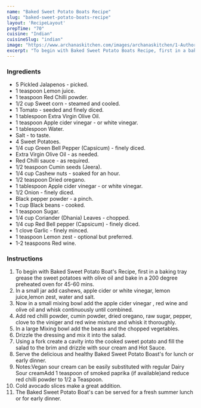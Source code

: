 ---
name: "Baked Sweet Potato Boats Recipe"
slug: "baked-sweet-potato-boats-recipe"
layout: 'RecipeLayout'
prepTime: "70"
cuisine: "Indian"
cuisineSlug: "indian"
image: "https://www.archanaskitchen.com/images/archanaskitchen/1-Author/Gauravi_Vinay/Baked_Sweet_Potato_Boats.jpg"
excerpt: "To begin with Baked Sweet Potato Boats Recipe, first in a baking tray grease the sweet potatoes with olive oil and bake in a 200 degree preheated oven for 45-60 mins"
---

### Ingredients

- 5 Pickled Jalapenos - picked.
- 1 teaspoon Lemon juice.
- 1 teaspoon Red Chilli powder.
- 1/2 cup Sweet corn - steamed and cooled.
- 1 Tomato - seeded and finely diced.
- 1 tablespoon Extra Virgin Olive Oil.
- 1 teaspoon Apple cider vinegar - or white vinegar.
- 1 tablespoon Water.
- Salt - to taste.
- 4 Sweet Potatoes.
- 1/4 cup Green Bell Pepper (Capsicum) - finely diced.
- Extra Virgin Olive Oil - as needed.
- Red Chilli sauce - as required.
- 1/2 teaspoon Cumin seeds (Jeera).
- 1/4 cup Cashew nuts - soaked for an hour.
- 1/2 teaspoon Dried oregano.
- 1 tablespoon Apple cider vinegar - or white vinegar.
- 1/2 Onion - finely diced.
- Black pepper powder - a pinch.
- 1 cup Black beans - cooked.
- 1 teaspoon Sugar.
- 1/4 cup Coriander (Dhania) Leaves - chopped.
- 1/4 cup Red Bell pepper (Capsicum) - finely diced.
- 1 clove Garlic - finely minced.
- 1 teaspoon Lemon zest - optional but preferred.
- 1-2 teaspoons Red wine.

### Instructions

1. To begin with Baked Sweet Potato Boat's Recipe, first in a baking tray grease the sweet potatoes with olive oil and bake in a 200 degree preheated oven for 45-60 mins.
1. In a small jar add cashews, apple cider or white vinegar, lemon juice,lemon zest, water and salt.
1. Now in a small mixing bowl add the apple cider vinegar , red wine and olive oil and whisk continuously until combined.
1. Add red chilli powder, cumin powder, dried oregano, raw sugar, pepper, clove to the viniger and red wine mixture and whisk it thoroughly.
1. In a large Mixing bowl add the beans and the chopped vegetables.
1. Drizzle the dressing and mix it into the salad.
1. Using a fork create a cavity into the cooked sweet potato and fill the salad to the brim and drizzle with sour cream and Hot Sauce.
1. Serve the delicious and healthy Baked Sweet Potato Boast's for lunch or early dinner.
1. Notes:Vegan sour cream can be easily substituted with regular Dairy Sour creamAdd 1 teaspoon of smoked paprika (if available)and reduce red chilli powder to 1/2 a Teaspoon.
1. Cold avocado slices make a great addition.
1. The Baked Sweet Potato Boat's can be served for a fresh summer lunch or for early dinner.
